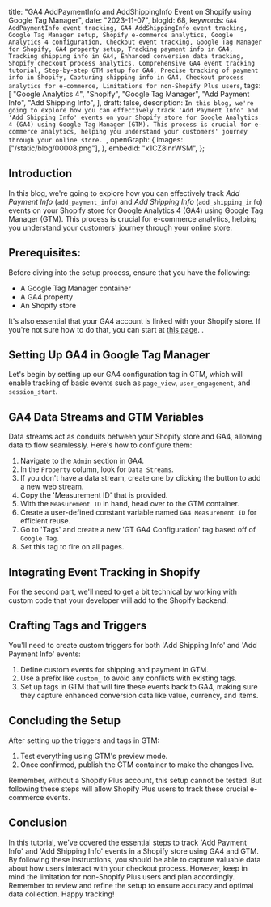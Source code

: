   title:
    "GA4 AddPaymentInfo and AddShippingInfo Event on Shopify using Google Tag Manager",
  date: "2023-11-07",
  blogId: 68,
  keywords: `GA4 AddPaymentInfo event tracking, GA4 AddShippingInfo event tracking, Google Tag Manager setup, Shopify e-commerce analytics, Google Analytics 4 configuration, Checkout event tracking, Google Tag Manager for Shopify, GA4 property setup, Tracking payment info in GA4, Tracking shipping info in GA4, Enhanced conversion data tracking, Shopify checkout process analytics, Comprehensive GA4 event tracking tutorial, Step-by-step GTM setup for GA4, Precise tracking of payment info in Shopify, Capturing shipping info in GA4, Checkout process analytics for e-commerce, Limitations for non-Shopify Plus users`,
  tags: [
    "Google Analytics 4",
    "Shopify",
    "Google Tag Manager",
    "Add Payment Info",
    "Add Shipping Info",
  ],
  draft: false,
  description: `In this blog, we're going to explore how you can effectively track 'Add Payment Info' and 'Add Shipping Info' events on your Shopify store for Google Analytics 4 (GA4) using Google Tag Manager (GTM). This process is crucial for e-commerce analytics, helping you understand your customers' journey through your online store. `,
  openGraph: {
    images: ["/static/blog/00008.png"],
  },
  embedId: "x1CZ8lnrWSM",
};

## Introduction

In this blog, we're going to explore how you can effectively track _Add Payment Info_ (`add_payment_info`) and _Add Shipping Info_ (`add_shipping_info`) events on your Shopify store for Google Analytics 4 (GA4) using Google Tag Manager (GTM). This process is crucial for e-commerce analytics, helping you understand your customers' journey through your online store.

## Prerequisites:

Before diving into the setup process, ensure that you have the following:

- A Google Tag Manager container
- A GA4 property
- An Shopify store

It's also essential that your GA4 account is linked with your Shopify store. If you're not sure how to do that, you can start at [this page](/blog/shopify/configure-google-tag-manager-on-your-shopify-store).
.

<Note
  title="Important Note"
  content="A critical limitation to note is that if you don't have a Shopify Plus account, you won't be able to track these specific events as access to the checkout route is restricted for security reasons."
/>

## Setting Up GA4 in Google Tag Manager

Let's begin by setting up our GA4 configuration tag in GTM, which will enable tracking of basic events such as `page_view`, `user_engagement`, and `session_start`.

## GA4 Data Streams and GTM Variables

Data streams act as conduits between your Shopify store and GA4, allowing data to flow seamlessly. Here's how to configure them:

1. Navigate to the `Admin` section in GA4.
2. In the `Property` column, look for `Data Streams`.
3. If you don't have a data stream, create one by clicking the button to add a new web stream.
4. Copy the 'Measurement ID' that is provided.
5. With the `Measurement ID` in hand, head over to the GTM container.
6. Create a user-defined constant variable named `GA4 Measurement ID` for efficient reuse.
7. Go to 'Tags' and create a new 'GT GA4 Configuration' tag based off of `Google Tag`.
8. Set this tag to fire on all pages.

## Integrating Event Tracking in Shopify

For the second part, we'll need to get a bit technical by working with custom code that your developer will add to the Shopify backend.

## Crafting Tags and Triggers

You'll need to create custom triggers for both 'Add Shipping Info' and 'Add Payment Info' events:

1. Define custom events for shipping and payment in GTM.
2. Use a prefix like `custom_` to avoid any conflicts with existing tags.
3. Set up tags in GTM that will fire these events back to GA4, making sure they capture enhanced conversion data like value, currency, and items.

## Concluding the Setup

After setting up the triggers and tags in GTM:

1. Test everything using GTM's preview mode.
2. Once confirmed, publish the GTM container to make the changes live.

Remember, without a Shopify Plus account, this setup cannot be tested. But following these steps will allow Shopify Plus users to track these crucial e-commerce events.

## Conclusion

In this tutorial, we've covered the essential steps to track 'Add Payment Info' and 'Add Shipping Info' events in a Shopify store using GA4 and GTM. By following these instructions, you should be able to capture valuable data about how users interact with your checkout process. However, keep in mind the limitation for non-Shopify Plus users and plan accordingly. Remember to review and refine the setup to ensure accuracy and optimal data collection. Happy tracking!
